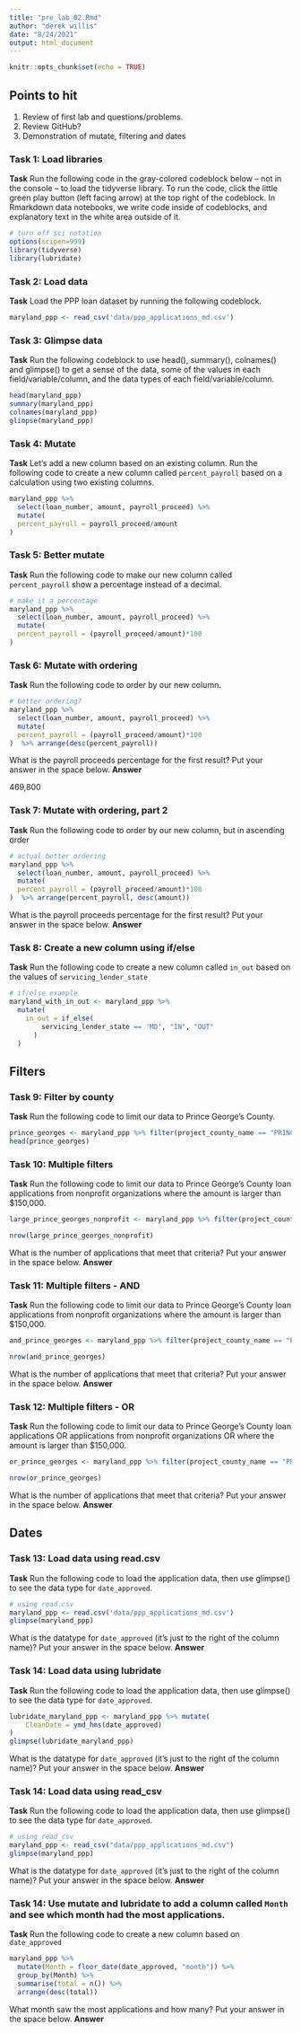 ```yaml
---
title: "pre_lab_02.Rmd"
author: "derek willis"
date: "8/24/2021"
output: html_document
---
```


```r
knitr::opts_chunk$set(echo = TRUE)
```

## Points to hit
1. Review of first lab and questions/problems.
2. Review GitHub?
3. Demonstration of mutate, filtering and dates

### Task 1: Load libraries
**Task** Run the following code in the gray-colored codeblock below -- not in the console -- to load the tidyverse library. To run the code, click the little green play button (left facing arrow) at the top right of the codeblock. In Rmarkdown data notebooks, we write code inside of codeblocks, and explanatory text in the white area outside of it.

```r
# turn off sci notation
options(scipen=999)
library(tidyverse)
library(lubridate)
```

### Task 2: Load data
**Task** Load the PPP loan dataset by running the following codeblock.

```r
maryland_ppp <- read_csv('data/ppp_applications_md.csv')
```

### Task 3: Glimpse data
**Task** Run the following codeblock to use head(), summary(), colnames() and glimpse() to get a sense of the data, some of the values in each field/variable/column, and the data types of each field/variable/column.

```r
head(maryland_ppp)
summary(maryland_ppp)
colnames(maryland_ppp)
glimpse(maryland_ppp)
```

### Task 4: Mutate
**Task** Let's add a new column based on an existing column. Run the following code to create a new column called `percent_payroll` based on a calculation using two existing columns.

```r
maryland_ppp %>%
  select(loan_number, amount, payroll_proceed) %>%
  mutate(
  percent_payroll = payroll_proceed/amount
)
```

### Task 5: Better mutate
**Task** Run the following code to make our new column called `percent_payroll` show a percentage instead of a decimal.

```r
# make it a percentage
maryland_ppp %>%
  select(loan_number, amount, payroll_proceed) %>%
  mutate(
  percent_payroll = (payroll_proceed/amount)*100
)
```

### Task 6: Mutate with ordering
**Task** Run the following code to order by our new column.

```r
# better ordering?
maryland_ppp %>%
  select(loan_number, amount, payroll_proceed) %>%
  mutate(
  percent_payroll = (payroll_proceed/amount)*100
)  %>% arrange(desc(percent_payroll))
```
What is the payroll proceeds percentage for the first result? Put your answer in the space below.
**Answer**

469,800

### Task 7: Mutate with ordering, part 2
**Task** Run the following code to order by our new column, but in ascending order

```r
# actual better ordering
maryland_ppp %>%
  select(loan_number, amount, payroll_proceed) %>%
  mutate(
  percent_payroll = (payroll_proceed/amount)*100
)  %>% arrange(percent_payroll, desc(amount))
```
What is the payroll proceeds percentage for the first result? Put your answer in the space below.
**Answer**


### Task 8: Create a new column using if/else
**Task** Run the following code to create a new column called `in_out` based on the values of `servicing_lender_state`

```r
# if/else example
maryland_with_in_out <- maryland_ppp %>%
  mutate(
    in_out = if_else(
        servicing_lender_state == 'MD', "IN", "OUT"
      )
  )
```

## Filters


### Task 9: Filter by county
**Task** Run the following code to limit our data to Prince George's County.

```r
prince_georges <- maryland_ppp %>% filter(project_county_name == "PRINCE GEORGES")
head(prince_georges)
```


### Task 10: Multiple filters
**Task** Run the following code to limit our data to Prince George's County loan applications from nonprofit organizations where the amount is larger than $150,000.

```r
large_prince_georges_nonprofit <- maryland_ppp %>% filter(project_county_name == "PRINCE GEORGES") %>% filter(business_type == "Non-Profit Organization") %>% filter(amount > 150000)

nrow(large_prince_georges_nonprofit)
```
What is the number of applications that meet that criteria? Put your answer in the space below.
**Answer**


### Task 11: Multiple filters - AND
**Task** Run the following code to limit our data to Prince George's County loan applications from nonprofit organizations where the amount is larger than $150,000.

```r
and_prince_georges <- maryland_ppp %>% filter(project_county_name == "PRINCE GEORGES" & business_type == "Non-Profit Organization" & amount > 150000)

nrow(and_prince_georges)
```
What is the number of applications that meet that criteria? Put your answer in the space below.
**Answer**

### Task 12: Multiple filters - OR
**Task** Run the following code to limit our data to Prince George's County loan applications OR applications from nonprofit organizations OR where the amount is larger than $150,000.

```r
or_prince_georges <- maryland_ppp %>% filter(project_county_name == "PRINCE GEORGES" | business_type == "Non-Profit Organization" | amount > 150000)

nrow(or_prince_georges)
```
What is the number of applications that meet that criteria? Put your answer in the space below.
**Answer**


## Dates


### Task 13: Load data using read.csv
**Task** Run the following code to load the application data, then use glimpse() to see the data type for `date_approved`.

```r
# using read.csv
maryland_ppp <- read.csv('data/ppp_applications_md.csv')
glimpse(maryland_ppp)
```
What is the datatype for `date_approved` (it's just to the right of the column name)? Put your answer in the space below.
**Answer**

### Task 14: Load data using lubridate
**Task** Run the following code to load the application data, then use glimpse() to see the data type for `date_approved`.

```r
lubridate_maryland_ppp <- maryland_ppp %>% mutate(
    CleanDate = ymd_hms(date_approved)
)
glimpse(lubridate_maryland_ppp)
```
What is the datatype for `date_approved` (it's just to the right of the column name)? Put your answer in the space below.
**Answer**


### Task 14: Load data using read_csv
**Task** Run the following code to load the application data, then use glimpse() to see the data type for `date_approved`.
```r
# using read_csv
maryland_ppp <- read_csv("data/ppp_applications_md.csv")
glimpse(maryland_ppp)
```
What is the datatype for `date_approved` (it's just to the right of the column name)? Put your answer in the space below.
**Answer**

### Task 14: Use mutate and lubridate to add a column called `Month` and see which month had the most applications.
**Task** Run the following code to create a new column based on `date_approved`

```r
maryland_ppp %>%
  mutate(Month = floor_date(date_approved, "month")) %>%
  group_by(Month) %>%
  summarise(total = n()) %>%
  arrange(desc(total))
```
What month saw the most applications and how many? Put your answer in the space below.
**Answer**
